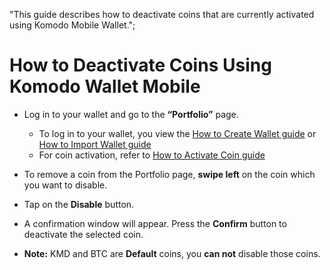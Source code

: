   "This guide describes how to deactivate coins that are currently activated using Komodo Mobile Wallet.";


# How to Deactivate Coins Using Komodo Wallet Mobile

*   Log in to your wallet and go to the **“Portfolio”** page.
    *   To log in to your wallet, you view the [How to Create Wallet guide](/komodo-wallet/mobile/how-to-deactivate-coins-using-komodo-wallet/) or [How to Import Wallet guide](/komodo-wallet/mobile/how-to-deactivate-coins-using-komodo-wallet/)
    *   For coin activation, refer to [How to Activate Coin guide](/komodo-wallet/mobile/how-to-deactivate-coins-using-komodo-wallet/)

*   To remove a coin from the Portfolio page, **swipe left** on the coin which you want to disable.

<OptimizedImage title=" How to Deactivate Coins Using Komodo Wallet Mobile" src={howToDeactivate1} alt=" How to Deactivate Coins Using Komodo Wallet Mobile" />

*   Tap on the **Disable** button.

*   A confirmation window will appear. Press the **Confirm** button to deactivate the selected coin.

<OptimizedImage title=" How to Deactivate Coins Using Komodo Wallet Mobile" src={howToDeactivate2} alt=" How to Deactivate Coins Using Komodo Wallet Mobile" />

*   **Note:** KMD and BTC are **Default** coins, you **can not** disable those coins.
